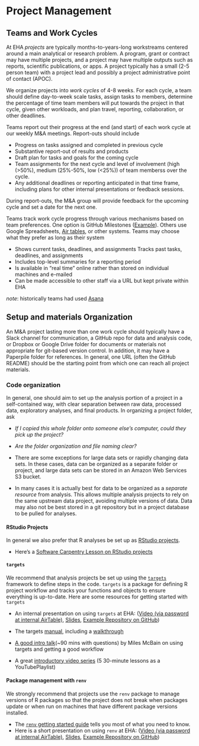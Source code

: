 # Project Management {#projects}

## Teams and Work Cycles

At EHA *projects* are typically months-to-years-long workstreams centered around
a main analytical or research problem. A program, grant or contract may have
multiple projects, and a project may have multiple outputs such as reports,
scientific publications, or apps. A project typically has a small (2-5 person
team) with a project lead and possibly a project administrative point of contact
(APOC).

We organize projects into *work cycles* of 4-8 weeks. For each cycle, a team
should define day-to-week scale tasks, assign tasks to members, determine the
percentage of time team members will put towards the project in that cycle,
given other workloads, and plan travel, reporting, collaboration, or other
deadlines.

Teams report out their progress at the end (and start) of each work cycle at our
weekly M&A meetings. Report-outs should include

-   Progress on tasks assigned and completed in previous cycle
-   Substantive report-out of results and products
-   Draft plan for tasks and goals for the coming cycle 
-   Team assignments for the next cycle and level of involvement (high
    (&gt;50%), medium (25%-50%, low (&lt;25%)) of team memberss over the cycle.
-   Any additional deadlines or reporting anticipated in that time frame,
    including plans for other internal presentations or feedback sessions.

During report-outs, the M&A group will provide feedback for the upcoming cycle
and set a date for the next one.

Teams track work cycle progress through various mechanisms based on team
preferences. One option is GitHub Milestones
([Example](https://github.com/ecohealthalliance/asl2050-ai/milestones)). Others
use Google Spreadsheets,  [Air tables](https://airtable.com/), or other systems. Teams
may choose what they prefer as long as their system

-   Shows current tasks, deadlines, and assignments Tracks past tasks,
    deadlines, and assignments
-   Includes top-level summaries for a reporting period
-   Is available in "real time" online rather than stored on individual machines
    and e-mailed
-   Can be made accessible to other staff via a URL but kept private within EHA

*note*: historically teams had used [Asana](https://asana.com/)

## Setup and materials Organization

An M&A project lasting more than one work cycle should typically have a Slack
channel for communication, a GitHub repo for data and analysis code, or Dropbox
or Google Drive folder for documents or materials not appropriate for git-based
version control. In addition, it may have a Paperpile folder for references. In
general, one URL (often the GitHub README) should be the starting point from
which one can reach all project materials.

### Code organization

In general, one should aim to set up the analysis portion of a project in a
self-contained way, with clear separation between raw data, processed data,
exploratory analyses, and final products. In organizing a project folder, ask

-   *If I copied this whole folder onto someone else's computer, could they pick
    up the project?*
-   *Are the folder organization and file naming clear?*

-   There are some exceptions for large data sets or rapidly changing data sets.
    In these cases, data can be organized as a separate folder or project, and
    large data sets can be stored in an Amazon Web Services S3 bucket.

-   In many cases it is actually best for data to be organized as a *separate
    resource* from analysis. This allows multiple analysis projects to rely on
    the same upstream data project, avoiding multiple versions of data. Data may
    also not be best stored in a git repository but in a project database to be
    pulled for analyses.
 
#### RStudio Projects

In general we also prefer that R analyses be set up as [RStudio projects](https://support.rstudio.com/hc/en-us/articles/200526207-Using-Projects).

 - Here's a [Software Carpentry Lesson on RStudio projects](http://swcarpentry.github.io/r-novice-gapminder/02-project-intro/)

#### `targets`

We recommend that analysis projects be set up using the
[`targets`](https://github.com/ecohealthalliance/targets-example) framework to
define steps in the code.  `targets` is a package for defining R project workflow
and tracks your functions and objects to ensure everything is up-to-date.  Here
are some resources for getting started with `targets`

-  An internal presentation on using `targets` at EHA: ([Video (via password at internal AirTable)](https://airtable.com/appwlxIzmQx5njRtQ/tbledVCO9MRKkK9MW/viwgVEpgZnmyrILmZ/recNumz1XdgbOtuaQ?blocks=hide),
[Slides](https://ecohealthalliance.github.io/targets-example/outputs/targets-presentation.html#1),
[Example Repository on GitHub](https://github.com/ecohealthalliance/targets-renv-example))

-   The targets [manual](https://books.ropensci.org/targets/), including
    a [walkthrough](https://books.ropensci.org/targets/walkthrough.html)

-   [A good intro talk](https://www.youtube.com/watch?v=jU1Zv21GvT4)(\~90 mins
    with questions) by Miles McBain on using targets and getting a good workflow

-   A great [introductory video series](https://www.youtube.com/watch?v=pbc6NX1n01Q&list=PLvgdJdJDL-APJqHy5CXs6m4N7hUVp5rb4) (5 30-minute lessons as a YouTubePlaylist)

#### Package management with `renv`

We strongly recommend that projects use the `renv` package to manage versions of
R packages so that the project does not break when packages update or when run
on machines that have different package versions installed.

-  The [`renv` getting started guide](https://rstudio.github.io/renv/articles/renv.html)
   tells you most of what you need to know.
-  Here is a short presentation on using `renv` at EHA: ([Video (via password at internal AirTable)](https://airtable.com/appwlxIzmQx5njRtQ/tbledVCO9MRKkK9MW/viwgVEpgZnmyrILmZ/recFn7sg9rEiHC5gV?blocks=hide),
[Slides](https://ecohealthalliance.github.io/targets-renv-example/outputs/renv-presentation.html#1),
[Example Repository on GitHub](https://github.com/ecohealthalliance/targets-renv-example))
